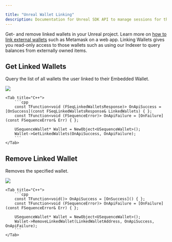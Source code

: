 ---

title: "Unreal Wallet Linking"
description: Documentation for Unreal SDK API to manage sessions for the Sequence infrastructure stack for web3 gaming.
---

Get- and remove linked wallets in your Unreal project. Learn more on [how to link external wallets](/solutions/wallets/developers/embedded-wallet/wallet-linking) such as Metamask on a web app.
Linking Wallets gives you read-only access to those wallets such as using our Indexer to query balances from externally owned items.

## Get Linked Wallets

Query the list of all wallets the user linked to their Embedded Wallet.

<Tabs>
    <Tab title="Blueprint">
        <Frame>
            <img src="/images/unreal/get_linked_wallets.png" />
        </Frame>
    </Tab>

    <Tab title="C++">
        ```cpp
        const TFunction<void (FSeqLinkedWalletsResponse)> OnApiSuccess = [OnSuccess](const FSeqLinkedWalletsResponse& LinkedWallets) { };
        const TFunction<void (FSequenceError)> OnApiFailure = [OnFailure](const FSequenceError& Err) { };

        USequenceWallet* Wallet = NewObject<USequenceWallet>();
        Wallet->GetLinkedWallets(OnApiSuccess, OnApiFailure);
        ```
    </Tab>
</Tabs>

## Remove Linked Wallet

Removes the specified wallet.

<Tabs>
    <Tab title="Blueprint">
        <Frame>
            <img src="/images/unreal/remove_linked_wallets.png" />
        </Frame>
    </Tab>

    <Tab title="C++">
        ```cpp
        const TFunction<void()> OnApiSuccess = [OnSuccess]() { };
        const TFunction<void (FSequenceError)> OnApiFailure = [OnFailure](const FSequenceError& Err) { };

        USequenceWallet* Wallet = NewObject<USequenceWallet>();
        Wallet->RemoveLinkedWallet(LinkedWalletAddress, OnApiSuccess, OnApiFailure);
        ```
    </Tab>
</Tabs>
